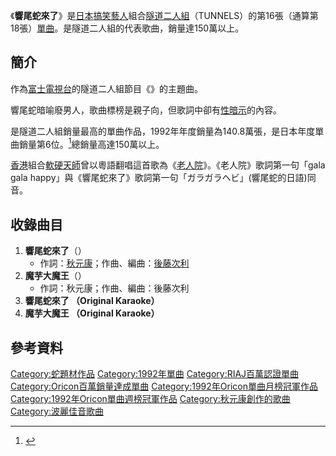 {{Infobox Single 
| Name           = 響尾蛇來了<br />{{lang|ja|ガラガラヘビがやってくる}}
| Artist         = [[隧道二人組|隧道二人組]]
| Album          = {{lang|ja|[[無痛音楽教育_3才からのとんねるず|無痛音楽教育 3才からのとんねるず]]}}
| Released       = 1992年1月24日
| Format         = 8cm[[單曲|單曲CD]]
| Recorded       = 
| Genre          = [[J-POP|J-POP]]
| Label          = [[PONY_CANYON|PONY CANYON]]
| Writer         = [[秋元康|秋元康]]、[[後藤次利|後藤次利]]
| Producer       = [[秋元康|秋元康]]
| Certification  = Million（[[日本唱片協會|日本唱片協會]]）
| Chart position = *最高排行第1位（[[Oricon|Oricon]]）
*1992年2月度月間排行第1位（[[Oricon|Oricon]]）
*1992年度年間排行第6位（[[Oricon|Oricon]]）
| Last single    = {{lang|ja|[[情けねえ|情けねえ]]}} <br /> （1991年）
| This single    = '''響尾蛇來了''' <br /> （1992年）
| Next single    = {{lang|ja|[[一番偉い人へ|一番偉い人へ]]}} <br /> （1992年）
}}
{{japanese|japanese=ガラガラヘビがやってくる|romaji=Garagara Hebi ga Yattekuru}}
《'''響尾蛇來了'''》是[[日本|日本]][[搞笑藝人|搞笑藝人]]組合[[隧道二人組|隧道二人組]]（TUNNELS）的第16張（通算第18張）[[單曲|單曲]]。是隧道二人組的代表歌曲，銷量達150萬以上。

==簡介==
作為[[富士電視台|富士電視台]]的隧道二人組節目《{{lang|ja|[[とんねるずのみなさんのおかげです|とんねるずのみなさんのおかげです]]}}》的主題曲。

響尾蛇暗喻廢男人，歌曲標榜是親子向，但歌詞中卻有[[性暗示|性暗示]]的內容。

是隧道二人組銷量最高的單曲作品，1992年年度銷量為140.8萬張，是日本年度單曲銷量第6位。<ref>{{Cite web |url=http://www.musictvprogram.com/corner-ranking-1992.html |script-title=ja:1992年間シングルランキング TOP100 |access-date=2010-06-28 |archive-url=https://web.archive.org/web/20100805070055/http://www.musictvprogram.com/corner-ranking-1992.html |archive-date=2010-08-05 |dead-url=yes }}</ref>總銷量高達150萬以上。

[[香港|香港]]組合[[軟硬天師|軟硬天師]]曾以粵語翻唱這首歌為《[[老人院_(歌曲)|老人院]]》。《老人院》歌詞第一句「gala gala happy」與《響尾蛇來了》歌詞第一句「ガラガラヘビ」(響尾蛇的日語)同音。

==收錄曲目==
#'''響尾蛇來了'''（{{lang|ja|ガラガラヘビがやってくる}}）
#*作詞：[[秋元康|秋元康]]；作曲、編曲：[[後藤次利|後藤次利]]
#'''魔芋大魔王'''（{{lang|ja|コンニャク大魔王}}）
#*作詞：秋元康；作曲、編曲：後藤次利
#'''響尾蛇來了 （Original Karaoke）'''
#'''魔芋大魔王 （Original Karaoke）'''

==參考資料==
{{reflist}}

{{Oricon單曲月榜冠軍 (1990年代前期)|1992年2月}}

{{DEFAULTSORT:Gala Gala Happy Gg Yatte Kuru}}
[[Category:蛇題材作品|Category:蛇題材作品]]
[[Category:1992年單曲|Category:1992年單曲]]
[[Category:RIAJ百萬認證單曲|Category:RIAJ百萬認證單曲]]
[[Category:Oricon百萬銷量達成單曲|Category:Oricon百萬銷量達成單曲]]
[[Category:1992年Oricon單曲月榜冠軍作品|Category:1992年Oricon單曲月榜冠軍作品]]
[[Category:1992年Oricon單曲週榜冠軍作品|Category:1992年Oricon單曲週榜冠軍作品]]
[[Category:秋元康創作的歌曲|Category:秋元康創作的歌曲]]
[[Category:波麗佳音歌曲|Category:波麗佳音歌曲]]